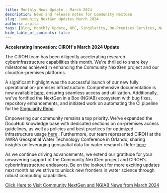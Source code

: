 ```yaml
---
title: Monthly News Update - March 2024
description: News and release notes for Community NextGen
slug: Community NextGen Updates March 2024
authors: arpita
tags: [Blog, Monthly Update, HPC, Singularity, On-Premises Services, National Water Model, CIROH, Conference]
hide_table_of_contents: false
---
```


<strong>Accelerating Innovation: CIROH's March 2024 Update</strong>


The CIROH team has been diligently accelerating research cyberinfrastructure capabilities this month. We're thrilled to share key milestones achieved in enhancing the Community NextGen project and our cloud/on-premises platforms.
<!-- truncate -->
A significant highlight was the successful launch of our new fully operational on-premises infrastructure. Comprehensive documentation is now available [here](/docs/services/on-prem/), ensuring seamless access and utilization. Additionally, we've fortified the NextGen in a Box (NGIAB) ecosystem with bug fixes, repository enhancements, and initiated work on automating the CI pipeline for the [Singularity Repo](https://github.com/CIROH-UA/Ngen-Singularity)

Empowering our community remains a top priority. We've expanded the DocuHub knowledge base with dedicated sections on on-premises access guidelines, as well as policies and best practices for optimized infrastructure usage [here](/docs/policies/intro) . Furthermore, our team represented CIROH at the AWRA Geospatial Water Technology Conference in Orlando, sharing insights on leveraging geospatial data for water research. Refer [here](https://github.com/CIROH-UA/Conferences/tree/main/2024-03-26\_AWRA\_GeospatialWaterTechnology)

As we continue driving advancements, we extend our gratitude for your unwavering support of the Community NextGen project and CIROH's cyberinfrastructure endeavors. Be on the lookout for more exciting updates next month as we strive to unlock new frontiers in water science through robust computing capabilities.

[Click Here to Visit Community NextGen and NGIAB News from March 2024](https://docs.ciroh.org/news)